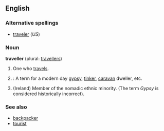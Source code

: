 ==English==

===Alternative spellings===
*[[traveler]] (''US'')<!-- Canada one l or two? -->

===Noun===
'''traveller''' (plural: [[travellers]])

# One who [[travel]]s.
# {{UK}}: A term for a modern day [[gypsy]], [[tinker]], [[caravan]] dweller, etc. 
# (Ireland) Member of the nomadic ethnic minority. (The term ''Gypsy'' is considered historically incorrect).

===See also===
*[[backpacker]]
*[[tourist]]